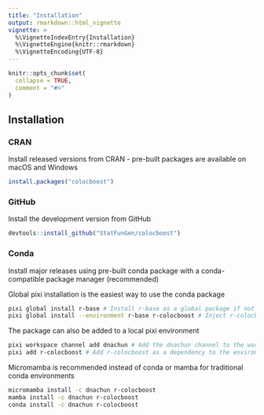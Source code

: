```yaml
---
title: "Installation"
output: rmarkdown::html_vignette
vignette: >
  %\VignetteIndexEntry{Installation}
  %\VignetteEngine{knitr::rmarkdown}
  %\VignetteEncoding{UTF-8}
---
```


```r
knitr::opts_chunk$set(
  collapse = TRUE,
  comment = "#>"
)
```

## Installation

### CRAN
Install released versions from CRAN - pre-built packages are available on macOS and Windows

```r
install.packages("colocboost")
```

### GitHub
Install the development version from GitHub

```r
devtools::install_github("StatFunGen/colocboost")
```

### Conda
Install major releases using pre-built conda package with a conda-compatible package manager (recommended)

Global pixi installation is the easiest way to use the conda package
```bash
pixi global install r-base # Install r-base as a global package if not already installed
pixi global install --environment r-base r-colocboost # Inject r-colocboost into r-base global environment
```
The package can also be added to a local pixi environment
```bash
pixi workspace channel add dnachun # Add the dnachun channel to the workspace
pixi add r-colocboost # Add r-colocboost as a dependency to the environment
```
Micromamba is recommended instead of conda or mamba for traditional conda environments
```bash
micromamba install -c dnachun r-colocboost
mamba install -c dnachun r-colocboost
conda install -c dnachun r-colocboost
```
